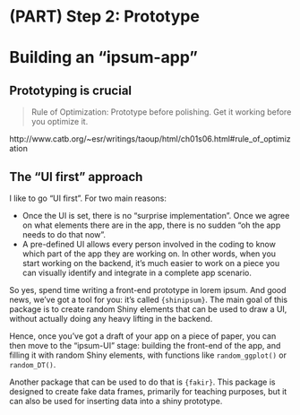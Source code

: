 # (PART) Step 2: Prototype {-}

# Building an "ipsum-app" {#stepprotopype} 

## Prototyping is crucial

> Rule of Optimization: Prototype before polishing. Get it working before you optimize it.

http://www.catb.org/~esr/writings/taoup/html/ch01s06.html#rule_of_optimization



## The "UI first" approach

I like to go “UI first”. For two main reasons:

+ Once the UI is set, there is no “surprise implementation”. Once we agree on what elements there are in the app, there is no sudden “oh the app needs to do that now”.
+ A pre-defined UI allows every person involved in the coding to know which part of the app they are working on. In other words, when you start working on the backend, it’s much easier to work on a piece you can visually identify and integrate in a complete app scenario.

So yes, spend time writing a front-end prototype in lorem ipsum. 
And good news, we’ve got a tool for you: it’s called `{shinipsum}`. 
The main goal of this package is to create random Shiny elements that can be used to draw a UI, without actually doing any heavy lifting in the backend.

Hence, once you’ve got a draft of your app on a piece of paper, you can then move to the “ipsum-UI” stage: building the front-end of the app, and filling it with random Shiny elements, with functions like `random_ggplot()` or `random_DT()`.

Another package that can be used to do that is `{fakir}`. 
This package is designed to create fake data frames, primarily for teaching purposes, but it can also be used for inserting data into a shiny prototype.

